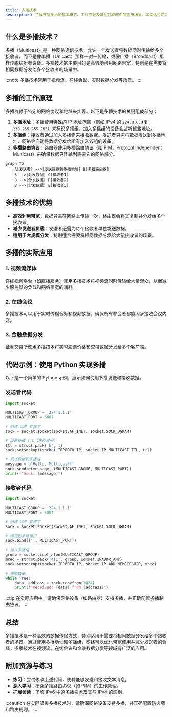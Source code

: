 ```yaml
---
title: 多播技术
description: 了解多播技术的基本概念、工作原理及其在互联网中的应用场景。本文适合初学者，包含清晰的解释、代码示例和实际案例。
---
```


## 什么是多播技术？

多播（Multicast）是一种网络通信技术，允许一个发送者将数据同时传输给多个接收者，而不是像单播（Unicast）那样一对一传输，或像广播（Broadcast）那样传输给所有设备。多播技术的主要目的是高效地利用网络带宽，特别是在需要将相同数据分发给多个接收者的场景中。

:::note
多播技术常用于视频流、在线会议、实时数据分发等场景。
:::

## 多播的工作原理

多播依赖于特定的网络协议和地址来实现。以下是多播技术的关键组成部分：

1. **多播地址**：多播使用特殊的 IP 地址范围（例如 IPv4 的 `224.0.0.0` 到 `239.255.255.255`）来标识多播组。加入多播组的设备会监听这些地址。
2. **多播组**：接收者通过加入多播组来接收数据。发送者只需将数据发送到多播地址，网络会自动将数据分发给所有加入该组的设备。
3. **多播路由协议**：路由器使用多播路由协议（如 PIM，Protocol Independent Multicast）来确保数据只传输到需要它的网络部分。

```mermaid
graph TD
    A[发送者] -->|发送数据到多播地址| B[多播路由器]
    B -->|分发数据| C[接收者1]
    B -->|分发数据| D[接收者2]
    B -->|分发数据| E[接收者3]
```

## 多播技术的优势

- **高效利用带宽**：数据只需在网络上传输一次，路由器会将其复制并分发给多个接收者。
- **减少发送者负载**：发送者无需为每个接收者单独发送数据。
- **适用于大规模分发**：特别适合需要将相同数据分发给大量接收者的场景。

## 多播的实际应用

### 1. 视频流媒体
在线视频平台（如直播服务）使用多播技术将视频流同时传输给大量观众，从而减少服务器的负载和网络带宽的消耗。

### 2. 在线会议
多播技术可以用于实时传输音频和视频数据，确保所有参会者都能同步接收会议内容。

### 3. 金融数据分发
证券交易所使用多播技术将实时股票价格和交易数据分发给多个客户端。

## 代码示例：使用 Python 实现多播

以下是一个简单的 Python 示例，展示如何使用多播发送和接收数据。

### 发送者代码
```python
import socket

MULTICAST_GROUP = '224.1.1.1'
MULTICAST_PORT = 5007

# 创建 UDP 套接字
sock = socket.socket(socket.AF_INET, socket.SOCK_DGRAM)

# 设置多播 TTL（生存时间）
ttl = struct.pack('b', 1)
sock.setsockopt(socket.IPPROTO_IP, socket.IP_MULTICAST_TTL, ttl)

# 发送数据到多播组
message = b'Hello, Multicast!'
sock.sendto(message, (MULTICAST_GROUP, MULTICAST_PORT))
print(f"Sent: {message}")
```

### 接收者代码
```python
import socket

MULTICAST_GROUP = '224.1.1.1'
MULTICAST_PORT = 5007

# 创建 UDP 套接字
sock = socket.socket(socket.AF_INET, socket.SOCK_DGRAM)

# 绑定到多播端口
sock.bind(('', MULTICAST_PORT))

# 加入多播组
group = socket.inet_aton(MULTICAST_GROUP)
mreq = struct.pack('4sL', group, socket.INADDR_ANY)
sock.setsockopt(socket.IPPROTO_IP, socket.IP_ADD_MEMBERSHIP, mreq)

# 接收数据
while True:
    data, address = sock.recvfrom(1024)
    print(f"Received: {data} from {address}")
```

:::tip
在实际应用中，请确保网络设备（如路由器）支持多播，并正确配置多播路由协议。
:::

## 总结

多播技术是一种高效的数据传输方式，特别适用于需要将相同数据分发给多个接收者的场景。通过使用多播地址和多播组，网络可以优化带宽使用并减少发送者的负载。多播技术在视频流、在线会议和金融数据分发等领域有广泛的应用。

## 附加资源与练习

- **练习**：尝试修改上述代码，使其能够发送和接收文本消息。
- **深入学习**：研究多播路由协议（如 PIM）的工作原理。
- **扩展阅读**：了解 IPv6 中的多播技术及其与 IPv4 的区别。

:::caution
在实际部署多播技术时，请确保网络设备支持多播，并正确配置防火墙和路由规则。
:::